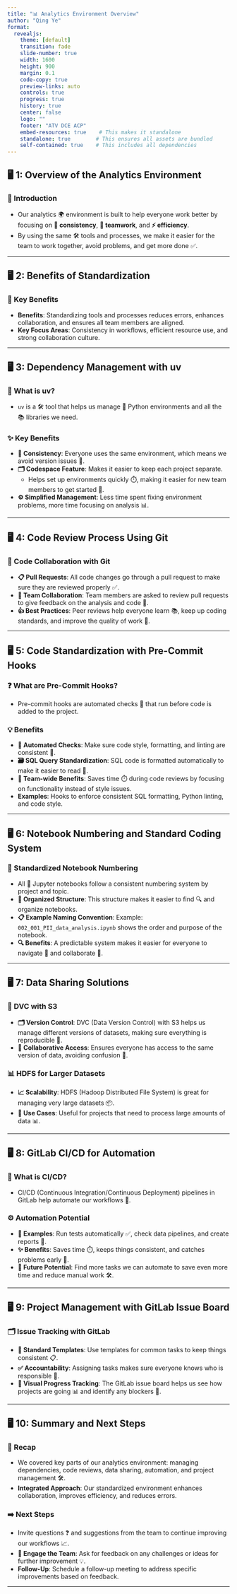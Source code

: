 ```yaml
---
title: "📊 Analytics Environment Overview"
author: "Qing Ye"
format:
  revealjs:
    theme: [default]
    transition: fade
    slide-number: true
    width: 1600
    height: 900
    margin: 0.1
    code-copy: true
    preview-links: auto
    controls: true
    progress: true
    history: true
    center: false
    logo: ""
    footer: "ATV DCE ACP"
    embed-resources: true    # This makes it standalone
    standalone: true        # This ensures all assets are bundled
    self-contained: true    # This includes all dependencies
---
```


## 🖥️  1: Overview of the Analytics Environment

### 📄 Introduction
- Our analytics 🌍 environment is built to help everyone work better by focusing on **🔄 consistency**, **🤝 teamwork**, and **⚡ efficiency**.
- By using the same 🛠️ tools and processes, we make it easier for the team to work together, avoid problems, and get more done ✅.

---

## 🖥️  2: Benefits of Standardization

### 🌟 Key Benefits
- **Benefits**: Standardizing tools and processes reduces errors, enhances collaboration, and ensures all team members are aligned.
- **Key Focus Areas**: Consistency in workflows, efficient resource use, and strong collaboration culture.

---

## 🖥️  3: Dependency Management with uv

### 🤔 What is uv?
- `uv` is a 🛠️ tool that helps us manage 🐍 Python environments and all the 📚 libraries we need.

### ✨ Key Benefits
- **🔄 Consistency**: Everyone uses the same environment, which means we avoid version issues 🚫.
- **🗂️ Codespace Feature**: Makes it easier to keep each project separate.
  - Helps set up environments quickly ⏱️, making it easier for new team members to get started 🚀.
- **⚙️ Simplified Management**: Less time spent fixing environment problems, more time focusing on analysis 📊.

---

## 🖥️  4: Code Review Process Using Git

### 🤝 Code Collaboration with Git
- **📋 Pull Requests**: All code changes go through a pull request to make sure they are reviewed properly ✅.
- **👥 Team Collaboration**: Team members are asked to review pull requests to give feedback on the analysis and code 📝.
- **👍 Best Practices**: Peer reviews help everyone learn 📚, keep up coding standards, and improve the quality of work 💪.

---

## 🖥️  5: Code Standardization with Pre-Commit Hooks

### ❓ What are Pre-Commit Hooks?
- Pre-commit hooks are automated checks 🤖 that run before code is added to the project.

### 💡 Benefits
- **🤖 Automated Checks**: Make sure code style, formatting, and linting are consistent 📏.
- **🗃️ SQL Query Standardization**: SQL code is formatted automatically to make it easier to read 📖.
- **💪 Team-wide Benefits**: Saves time ⏱️ during code reviews by focusing on functionality instead of style issues.
- **Examples**: Hooks to enforce consistent SQL formatting, Python linting, and code style.

---

## 🖥️  6: Notebook Numbering and Standard Coding System

### 🔢 Standardized Notebook Numbering
- All 📓 Jupyter notebooks follow a consistent numbering system by project and topic.
- **📂 Organized Structure**: This structure makes it easier to find 🔍 and organize notebooks.
- **📋 Example Naming Convention**: Example: `002_001_PII_data_analysis.ipynb` shows the order and purpose of the notebook.
- **🔍 Benefits**: A predictable system makes it easier for everyone to navigate 🧭 and collaborate 🤝.

---

## 🖥️  7: Data Sharing Solutions

### 🔄 DVC with S3
- **🗂️ Version Control**: DVC (Data Version Control) with S3 helps us manage different versions of datasets, making sure everything is reproducible 🔁.
- **🤝 Collaborative Access**: Ensures everyone has access to the same version of data, avoiding confusion 🤷.

### 📊 HDFS for Larger Datasets
- **📈 Scalability**: HDFS (Hadoop Distributed File System) is great for managing very large datasets 📦.
- **💼 Use Cases**: Useful for projects that need to process large amounts of data 📊.

---

## 🖥️  8: GitLab CI/CD for Automation

### 🤖 What is CI/CD?
- CI/CD (Continuous Integration/Continuous Deployment) pipelines in GitLab help automate our workflows 🔄.

### ⚙️ Automation Potential
- **🔄 Examples**: Run tests automatically ✅, check data pipelines, and create reports 📑.
- **✨ Benefits**: Saves time ⏱️, keeps things consistent, and catches problems early 🚩.
- **🔮 Future Potential**: Find more tasks we can automate to save even more time and reduce manual work 🛠️.

---

## 🖥️  9: Project Management with GitLab Issue Board

### 🗂️ Issue Tracking with GitLab
- **📑 Standard Templates**: Use templates for common tasks to keep things consistent 📋.
- **✅ Accountability**: Assigning tasks makes sure everyone knows who is responsible 👤.
- **👀 Visual Progress Tracking**: The GitLab issue board helps us see how projects are going 📊 and identify any blockers 🚧.

---

## 🖥️  10: Summary and Next Steps

### 🔄 Recap
- We covered key parts of our analytics environment: managing dependencies, code reviews, data sharing, automation, and project management 🛠️.
- **Integrated Approach**: Our standardized environment enhances collaboration, improves efficiency, and reduces errors.

### ➡️ Next Steps
- Invite questions ❓ and suggestions from the team to continue improving our workflows 📈.
- **🤝 Engage the Team**: Ask for feedback on any challenges or ideas for further improvement 💡.
- **Follow-Up**: Schedule a follow-up meeting to address specific improvements based on feedback.

---

<style>
/* FT-inspired color palette */
:root {
  --ft-pink: #FFF1E5;
  --ft-black: #33302E;
  --ft-blue: #0D7680;
  --ft-slate: #66605C;
  --ft-teal: #0D7680;
  --ft-red: #990F3D;
}

/* Base slide styling */
.reveal .slides section {
  font-family: 'MetricWeb', Georgia, serif;
  font-size: calc(20px + 0.5vw);
  line-height: 1.6;
  padding: 40px;
  width: 95%;
  height: 95%;
  background-color: var(--ft-pink);
  color: var(--ft-black);
}

/* Header styles */
.reveal h1 {
  font-family: 'FinancierDisplayWeb', Georgia, serif;
  font-size: calc(48px + 1vw);
  color: var(--ft-black);
  font-weight: 400;
  margin-bottom: 0.5em;
  border-bottom: 2px solid var(--ft-blue);
  padding-bottom: 0.2em;
}

.reveal h2 {
  font-family: 'FinancierDisplayWeb', Georgia, serif;
  font-size: calc(40px + 0.8vw);
  color: var(--ft-black);
  font-weight: 400;
  margin-bottom: 0.4em;
}

.reveal h3 {
  font-family: 'MetricWeb', Georgia, serif;
  font-size: calc(32px + 0.6vw);
  color: var(--ft-slate);
  font-weight: 500;
  margin-bottom: 0.3em;
}

/* List styling */
.reveal ul, .reveal ol {
  margin: 0.8em 0;
  padding-left: 1.5em;
  width: 90%;
}

.reveal li {
  margin: 0.5em 0;
  line-height: 1.4;
  color: var(--ft-black);
}

/* Links */
.reveal a {
  color: var(--ft-blue);
  text-decoration: none;
  border-bottom: 1px solid var(--ft-blue);
}

.reveal a:hover {
  color: var(--ft-teal);
  border-bottom: 2px solid var(--ft-teal);
}

/* Code blocks */
.reveal pre {
  background-color: #FFFFFF;
  border: 1px solid #CCC1B7;
  border-radius: 4px;
  margin: 1em 0;
}

.reveal pre code {
  padding: 1em;
  max-height: 500px;
  font-size: 1.2em;
  color: var(--ft-black);
}

/* Emphasis and strong text */
.reveal strong {
  color: var(--ft-red);
  font-weight: 500;
}

.reveal em {
  font-style: normal;
  font-size: 1.1em;
}

/* Footer styling */
.reveal .footer {
  color: var(--ft-slate);
  font-size: 0.8em;
  font-family: 'MetricWeb', sans-serif;
}

/* Slide numbers */
.reveal .slide-number {
  color: var(--ft-slate);
  background-color: transparent;
  font-family: 'MetricWeb', sans-serif;
}

/* Progress bar */
.reveal .progress {
  color: var(--ft-blue);
  height: 3px;
}

/* Custom blockquote style */
.reveal blockquote {
  border-left: 4px solid var(--ft-blue);
  padding-left: 1em;
  margin: 1em 0;
  color: var(--ft-slate);
  font-style: italic;
}

/* Responsive adjustments */
@media screen and (max-width: 1024px) {
  .reveal .slides section {
    font-size: calc(18px + 0.5vw);
    padding: 30px;
  }
}
</style>

